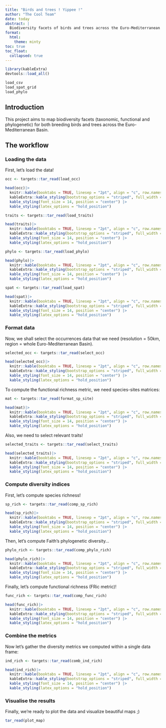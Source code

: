 ```yaml
---
title: "Birds and trees ! Yippee !"
author: "The Cool Team"
date: today
abstract: |
  Biodiversity facets of birds and trees across the Euro-Mediterranean Basin.
format:
  html:
    theme: minty
toc: true
toc_float: 
  collapsed: true
---
```


```r
library(kableExtra)
devtools::load_all()

load_csv
load_spat_grid
load_phylo

```

## Introduction

This project aims to map biodiversity facets (taxonomic, functional and phylogenetic) for both breeding birds and trees across the Euro-Mediterranean Basin.

## The workflow

### Loading the data

First, let's load the data! 

```r

occ <- targets::tar_read(load_occ)

head(occ)|> 
  knitr::kable(booktabs = TRUE, linesep = "2pt", align = "c", row.names = FALSE) |> 
  kableExtra::kable_styling(bootstrap_options = "striped", full_width = T) |> 
  kable_styling(font_size = 14, position = "center") |>  
  kable_styling(latex_options = "hold_position") 

```

```r

traits <- targets::tar_read(load_traits)

head(traits)|> 
  knitr::kable(booktabs = TRUE, linesep = "2pt", align = "c", row.names = FALSE) |> 
  kableExtra::kable_styling(bootstrap_options = "striped", full_width = T) |> 
  kable_styling(font_size = 14, position = "center") |>  
  kable_styling(latex_options = "hold_position") 

```

```r

phylo <- targets::tar_read(load_phylo)

head(phylo)|> 
  knitr::kable(booktabs = TRUE, linesep = "2pt", align = "c", row.names = FALSE) |> 
  kableExtra::kable_styling(bootstrap_options = "striped", full_width = T) |> 
  kable_styling(font_size = 14, position = "center") |>  
  kable_styling(latex_options = "hold_position") 

```

```r

spat <- targets::tar_read(load_spat)

head(spat)|> 
  knitr::kable(booktabs = TRUE, linesep = "2pt", align = "c", row.names = FALSE) |> 
  kableExtra::kable_styling(bootstrap_options = "striped", full_width = T) |> 
  kable_styling(font_size = 14, position = "center") |>  
  kable_styling(latex_options = "hold_position") 

```

### Format data

Now, we shall select the occurrences data that we need (resolution = 50km, region = whole Euro-Mediterranean Basin).

```r

selected_occ <- targets::tar_read(select_occ)

head(selected_occ)|> 
  knitr::kable(booktabs = TRUE, linesep = "2pt", align = "c", row.names = FALSE) |> 
  kableExtra::kable_styling(bootstrap_options = "striped", full_width = T) |> 
  kable_styling(font_size = 14, position = "center") |>  
  kable_styling(latex_options = "hold_position") 

```

To compute the functional richness metric, we need species-sites matrices:

```r

mat <- targets::tar_read(format_sp_site)

head(mat)|> 
  knitr::kable(booktabs = TRUE, linesep = "2pt", align = "c", row.names = FALSE) |> 
  kableExtra::kable_styling(bootstrap_options = "striped", full_width = T) |> 
  kable_styling(font_size = 14, position = "center") |>  
  kable_styling(latex_options = "hold_position") 

```

Also, we need to select relevant traits!

```r

selected_traits <- targets::tar_read(select_traits)

head(selected_traits)|> 
  knitr::kable(booktabs = TRUE, linesep = "2pt", align = "c", row.names = FALSE) |> 
  kableExtra::kable_styling(bootstrap_options = "striped", full_width = T) |> 
  kable_styling(font_size = 14, position = "center") |>  
  kable_styling(latex_options = "hold_position") 
```

### Compute diversity indices

First, let's compute species richness!

```r
sp_rich <- targets::tar_read(comp_sp_rich)

head(sp_rich)|> 
  knitr::kable(booktabs = TRUE, linesep = "2pt", align = "c", row.names = FALSE) |> 
  kableExtra::kable_styling(bootstrap_options = "striped", full_width = T) |> 
  kable_styling(font_size = 14, position = "center") |>  
  kable_styling(latex_options = "hold_position") 
```

Then, let's compute Faith's phylogenetic diversity...

```r
phylo_rich <- targets::tar_read(comp_phylo_rich)

head(phylo_rich)|> 
  knitr::kable(booktabs = TRUE, linesep = "2pt", align = "c", row.names = FALSE) |> 
  kableExtra::kable_styling(bootstrap_options = "striped", full_width = T) |> 
  kable_styling(font_size = 14, position = "center") |>  
  kable_styling(latex_options = "hold_position") 
```

Finally, let's compute functional richness (FRic metric)!

```r
func_rich <- targets::tar_read(comp_func_rich)

head(func_rich)|> 
  knitr::kable(booktabs = TRUE, linesep = "2pt", align = "c", row.names = FALSE) |> 
  kableExtra::kable_styling(bootstrap_options = "striped", full_width = T) |> 
  kable_styling(font_size = 14, position = "center") |>  
  kable_styling(latex_options = "hold_position") 
```

### Combine the metrics

Now let's gather the diversity metrics we computed within a single data frame:

```r
ind_rich <- targets::tar_read(comb_ind_rich)

head(ind_rich)|> 
  knitr::kable(booktabs = TRUE, linesep = "2pt", align = "c", row.names = FALSE) |> 
  kableExtra::kable_styling(bootstrap_options = "striped", full_width = T) |> 
  kable_styling(font_size = 14, position = "center") |>  
  kable_styling(latex_options = "hold_position") 
```

### Visualise the results

Finally, we're ready to plot the data and visualize beautiful maps ;) 

```r
tar_read(plot_map)

```
